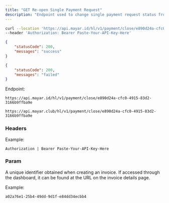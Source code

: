 ```yaml
---
title: "GET Re-open Single Payment Request"
description: "Endpoint used to change single payment request status from closed to open"
---
```


<RequestExample>

```bash Request Example
curl --location 'https://api.mayar.id/hl/v1/payment/close/e890d24a-cfc0-4915-83d2-3166b9ffba9e' \
--header 'Authorization: Bearer Paste-Your-API-Key-Here'
```

</RequestExample>

<ResponseExample>

```json Response example if success
{
    "statusCode": 200,
    "messages": "success"
}
```


```json Response example if failed
{
    "statusCode": 200,
    "messages": "failed"
}
```

</ResponseExample>

Endpoint:

<CodeGroup>

```Production Production
https://api.mayar.id/hl/v1/payment/close/e890d24a-cfc0-4915-83d2-3166b9ffba9e
```


```Sandbox Sandbox
https://api.mayar.club/hl/v1/payment/close/e890d24a-cfc0-4915-83d2-3166b9ffba9e
```

</CodeGroup>

### Headers

<ResponseField name="Authorization" type="string" required>
  Example:

  `Authorization | Bearer Paste-Your-API-Key-Here`
</ResponseField>

### Param

<ParamField path="id<product>" type="string" required="false">
  A unique identifier obtained when creating an invoice. If accessed through the dashboard, it can be found at the URL on the invoice details page.

  Example:

  `a02a76e1-25b4-49dd-9d1f-e84dd34ecbb4`
</ParamField>